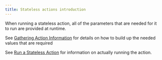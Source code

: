 ```yaml
---
title: Stateless actions introduction
---
```


When running a stateless action, all of the parameters that are needed for it to run are provided at runtime.

See [Gathering Action Information](/guides/how-tos/action-info/introduction) for details on how to build up the needed values that are required

See [Run a Stateless Action](/guides/how-tos/stateless/run-stateless-action) for information on actually running the action.